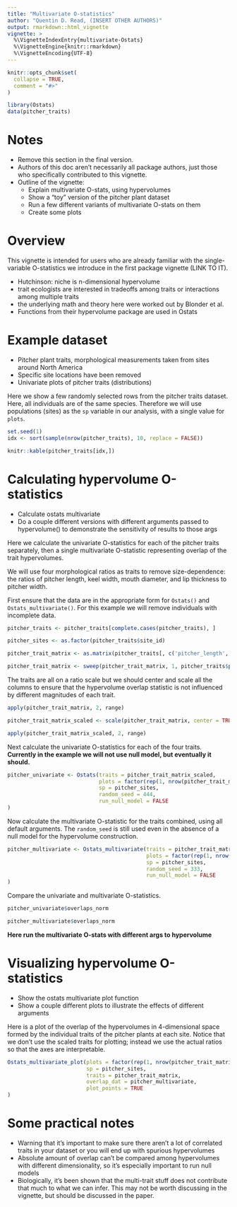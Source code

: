 ```yaml
---
title: "Multivariate O-statistics"
author: "Quentin D. Read, (INSERT OTHER AUTHORS)"
output: rmarkdown::html_vignette
vignette: >
  %\VignetteIndexEntry{multivariate-Ostats}
  %\VignetteEngine{knitr::rmarkdown}
  %\VignetteEncoding{UTF-8}
---
```


```r
knitr::opts_chunk$set(
  collapse = TRUE,
  comment = "#>"
)
```

```r
library(Ostats)
data(pitcher_traits)
```

# Notes

- Remove this section in the final version.
- Authors of this doc aren't necessarily all package authors, just those who specifically contributed to this vignette.
- Outline of the vignette:
  + Explain multivariate O-stats, using hypervolumes
  + Show a "toy" version of the pitcher plant dataset
  + Run a few different variants of multivariate O-stats on them
  + Create some plots
  
# Overview

This vignette is intended for users who are already familiar with the single-variable O-statistics we introduce in the first package vignette (LINK TO IT).

- Hutchinson: niche is n-dimensional hypervolume
- trait ecologists are interested in tradeoffs among traits or interactions among multiple traits
- the underlying math and theory here were worked out by Blonder et al.
- Functions from their hypervolume package are used in Ostats

# Example dataset

- Pitcher plant traits, morphological measurements taken from sites around North America
- Specific site locations have been removed
- Univariate plots of pitcher traits (distributions)

Here we show a few randomly selected rows from the pitcher traits dataset. Here, all individuals are of the same species. Therefore we will use populations (sites) as the `sp` variable in our analysis, with a single value for `plots`. 

```r
set.seed(1)
idx <- sort(sample(nrow(pitcher_traits), 10, replace = FALSE))

knitr::kable(pitcher_traits[idx,])
```

# Calculating hypervolume O-statistics

- Calculate ostats multivariate 
- Do a couple different versions with different arguments passed to hypervolume() to demonstrate the sensitivity of results to those args

Here we calculate the univariate O-statistics for each of the pitcher traits separately, then a single multivariate O-statistic representing overlap of the trait hypervolumes. 

We will use four morphological ratios as traits to remove size-dependence: the ratios of pitcher length, keel width, mouth diameter, and lip thickness to pitcher width.

First ensure that the data are in the appropriate form for `Ostats()` and `Ostats_multivariate()`. For this example we will remove individuals with incomplete data.

```r
pitcher_traits <- pitcher_traits[complete.cases(pitcher_traits), ]

pitcher_sites <- as.factor(pitcher_traits$site_id)

pitcher_trait_matrix <- as.matrix(pitcher_traits[, c('pitcher_length', 'keel_width', 'mouth_diameter', 'lip_thickness')])

pitcher_trait_matrix <- sweep(pitcher_trait_matrix, 1, pitcher_traits$pitcher_width, `/`)

```

The traits are all on a ratio scale but we should center and scale all the columns to ensure that the hypervolume overlap statistic is not influenced by different magnitudes of each trait.

```r
apply(pitcher_trait_matrix, 2, range)

pitcher_trait_matrix_scaled <- scale(pitcher_trait_matrix, center = TRUE, scale = TRUE)

apply(pitcher_trait_matrix_scaled, 2, range)
```


Next calculate the univariate O-statistics for each of the four traits. **Currently in the example we will not use null model, but eventually it should.**

```r
pitcher_univariate <- Ostats(traits = pitcher_trait_matrix_scaled,
                             plots = factor(rep(1, nrow(pitcher_trait_matrix_scaled))),
                             sp = pitcher_sites,
                             random_seed = 444,
                             run_null_model = FALSE
)
```

Now calculate the multivariate O-statistic for the traits combined, using all default arguments. The `random_seed` is still used even in the absence of a null model for the hypervolume construction.

```r
pitcher_multivariate <- Ostats_multivariate(traits = pitcher_trait_matrix_scaled[, 1:3],
                                            plots = factor(rep(1, nrow(pitcher_trait_matrix_scaled))),
                                            sp = pitcher_sites,
                                            random_seed = 333,
                                            run_null_model = FALSE
)
```
Compare the univariate and multivariate O-statistics.

```r
pitcher_univariate$overlaps_norm

pitcher_multivariate$overlaps_norm
```


**Here run the multivariate O-stats with different args to hypervolume**

# Visualizing hypervolume O-statistics

- Show the ostats multivariate plot function
- Show a couple different plots to illustrate the effects of different arguments

Here is a plot of the overlap of the hypervolumes in 4-dimensional space formed by the individual traits of the pitcher plants at each site. Notice that we don't use the scaled traits for plotting; instead we use the actual ratios so that the axes are interpretable. 

```r
Ostats_multivariate_plot(plots = factor(rep(1, nrow(pitcher_trait_matrix))),
                         sp = pitcher_sites,
                         traits = pitcher_trait_matrix,
                         overlap_dat = pitcher_multivariate,
                         plot_points = TRUE 
)
```


# Some practical notes

- Warning that it's important to make sure there aren't a lot of correlated traits in your dataset or you will end up with spurious hypervolumes
- Absolute amount of overlap can't be compared among hypervolumes with different dimensionality, so it's especially important to run null models
- Biologically, it's been shown that the multi-trait stuff does not contribute that much to what we can infer. This may not be worth discussing in the vignette, but should be discussed in the paper.
